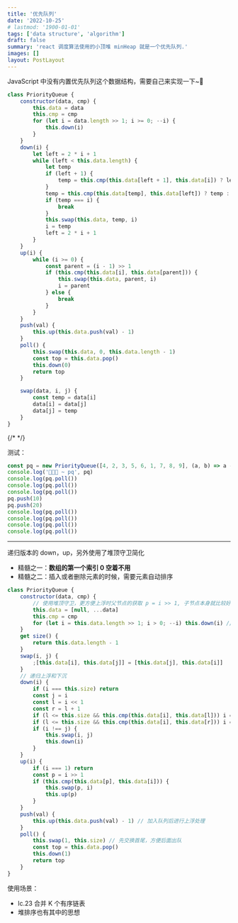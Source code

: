 ```yaml
---
title: '优先队列'
date: '2022-10-25'
# lastmod: '1900-01-01'
tags: ['data structure', 'algorithm']
draft: false
summary: 'react 调度算法使用的小顶堆 minHeap 就是一个优先队列.'
images: []
layout: PostLayout
---
```


JavaScript 中没有内置优先队列这个数据结构，需要自己来实现一下~👻

```javascript
class PriorityQueue {
    constructor(data, cmp) {
        this.data = data
        this.cmp = cmp
        for (let i = data.length >> 1; i >= 0; --i) {
            this.down(i)
        }
    }
    down(i) {
        let left = 2 * i + 1
        while (left < this.data.length) {
            let temp
            if (left + 1) {
                temp = this.cmp(this.data[left + 1], this.data[i]) ? left + 1 : i
            }
            temp = this.cmp(this.data[temp], this.data[left]) ? temp : left
            if (temp === i) {
                break
            }
            this.swap(this.data, temp, i)
            i = temp
            left = 2 * i + 1
        }
    }
    up(i) {
        while (i >= 0) {
            const parent = (i - 1) >> 1
            if (this.cmp(this.data[i], this.data[parent])) {
                this.swap(this.data, parent, i)
                i = parent
            } else {
                break
            }
        }
    }
    push(val) {
        this.up(this.data.push(val) - 1)
    }
    poll() {
        this.swap(this.data, 0, this.data.length - 1)
        const top = this.data.pop()
        this.down(0)
        return top
    }

    swap(data, i, j) {
        const temp = data[i]
        data[i] = data[j]
        data[j] = temp
    }
}
```

{/* <!--
之前的版本 过于精炼，今天重新写个语义比较简单的
自己重新写的时候，差点就写成递归版本了，请记住，迭代一版是要使用 while 的，通过 while 条件来控制循环
第二点就是 比较器内，down i 在后，那么 up 里 i 就在前，一般互斥
--> */}

测试：

```js
const pq = new PriorityQueue([4, 2, 3, 5, 6, 1, 7, 8, 9], (a, b) => a - b > 0)
console.log('📌📌📌 ~ pq', pq)
console.log(pq.poll())
console.log(pq.poll())
console.log(pq.poll())
pq.push(10)
pq.push(20)
console.log(pq.poll())
console.log(pq.poll())
console.log(pq.poll())
console.log(pq.poll())
```

---

递归版本的 down，up，另外使用了堆顶守卫简化

-   精髓之一：**数组的第一个索引 0 空着不用**
-   精髓之二：插入或者删除元素的时候，需要元素自动排序

```js
class PriorityQueue {
    constructor(data, cmp) {
        // 使用堆顶守卫，更方便上浮时父节点的获取 p = i >> 1, 子节点本身就比较好获取倒是无所谓
        this.data = [null, ...data]
        this.cmp = cmp
        for (let i = this.data.length >> 1; i > 0; --i) this.down(i) // 对除最后一层的子节点进行堆化初始化
    }
    get size() {
        return this.data.length - 1
    }
    swap(i, j) {
        ;[this.data[i], this.data[j]] = [this.data[j], this.data[i]]
    }
    // 递归上浮和下沉
    down(i) {
        if (i === this.size) return
        const j = i
        const l = i << 1
        const r = l + 1
        if (l <= this.size && this.cmp(this.data[i], this.data[l])) i = l
        if (l <= this.size && this.cmp(this.data[i], this.data[r])) i = r
        if (i !== j) {
            this.swap(i, j)
            this.down(i)
        }
    }
    up(i) {
        if (i === 1) return
        const p = i >> 1
        if (this.cmp(this.data[p], this.data[i])) {
            this.swap(p, i)
            this.up(p)
        }
    }
    push(val) {
        this.up(this.data.push(val) - 1) // 加入队列后进行上浮处理
    }
    poll() {
        this.swap(1, this.size) // 先交换首尾，方便后面出队
        const top = this.data.pop()
        this.down(1)
        return top
    }
}
```

使用场景：

-   lc.23 合并 K 个有序链表
-   堆排序也有其中的思想
